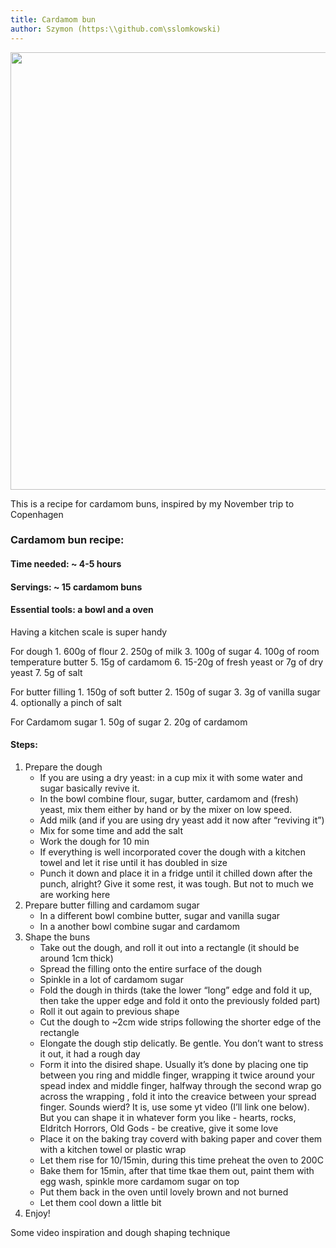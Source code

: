 ```yaml
---
title: Cardamom bun
author: Szymon (https:\\github.com\sslomkowski)
---
```

![](images/cardamom-buns.jpg){width="700"}

This is a recipe for cardamom buns, inspired by my November trip to Copenhagen

### Cardamom bun recipe:

#### Time needed: ~ 4-5 hours

#### Servings: ~ 15 cardamom buns

#### Essential tools: a bowl and a oven
::: callout-tip
Having a kitchen scale is super handy
:::

::: {.callout-note title="Ingredients" icon=false}
For dough
1. 600g of flour
2. 250g of milk
3. 100g of sugar
4. 100g of room temperature butter
5. 15g of cardamom
6. 15-20g of fresh yeast or 7g of dry yeast
7. 5g of salt

For butter filling
1. 150g of soft butter
2. 150g of sugar
3. 3g of vanilla sugar
4. optionally a pinch of salt

For Cardamom sugar
1. 50g of sugar
2. 20g of cardamom
:::

#### Steps:
1. Prepare the dough
    * If you are using a dry yeast: in a cup mix it with some water and sugar basically revive it.
    * In the bowl combine flour, sugar, butter, cardamom and (fresh) yeast, mix them either by hand or by the mixer on low speed.
    * Add milk (and if you are using dry yeast add it now after "reviving it")
    * Mix for some time and add the salt
    * Work the dough for 10 min
    * If everything is well incorporated cover the dough with a kitchen towel and let it rise until it has doubled in size
    * Punch it down and place it in a fridge until it chilled down after the punch, alright? Give it some rest, it was tough. But not to much we are working here

2. Prepare butter filling and cardamom sugar
    * In a different bowl combine butter, sugar and vanilla sugar
    * In a another bowl combine sugar and cardamom

3. Shape the buns
    * Take out the dough, and roll it out into a rectangle (it should be around 1cm thick)
    * Spread the filling onto the entire surface of the dough
    * Spinkle in a lot of cardamom sugar
    * Fold the dough in thirds (take the lower "long" edge and fold it up, then take the upper edge and fold it onto the previously folded part)
    * Roll it out again to previous shape
    * Cut the dough to ~2cm wide strips following the shorter edge of the rectangle
    * Elongate the dough stip delicatly. Be gentle. You don't want to stress it out, it had a rough day
    * Form it into the disired shape. Usually it's done by placing one tip between you ring and middle finger, wrapping it twice around your spead index and middle finger, halfway through the second wrap go across the wrapping , fold it into the creavice between your spread finger.
        Sounds wierd? It is, use some yt video (I'll link one below). But you can shape it in whatever form you like - hearts, rocks, Eldritch Horrors, Old Gods - be creative, give it some love
    * Place it on the baking tray coverd with baking paper and cover them with a kitchen towel or plastic wrap
    * Let them rise for 10/15min, during this time preheat the oven to 200C
    * Bake them for 15min, after that time tkae them out, paint them with egg wash, spinkle more cardamom sugar on top
    * Put them back in the oven until lovely brown and not burned
    * Let them cool down a little bit

4. Enjoy!

::: {.callout-tip title="https://www.youtube.com/watch?v=RN92jKn2ia0"}
Some video inspiration and dough shaping technique
:::